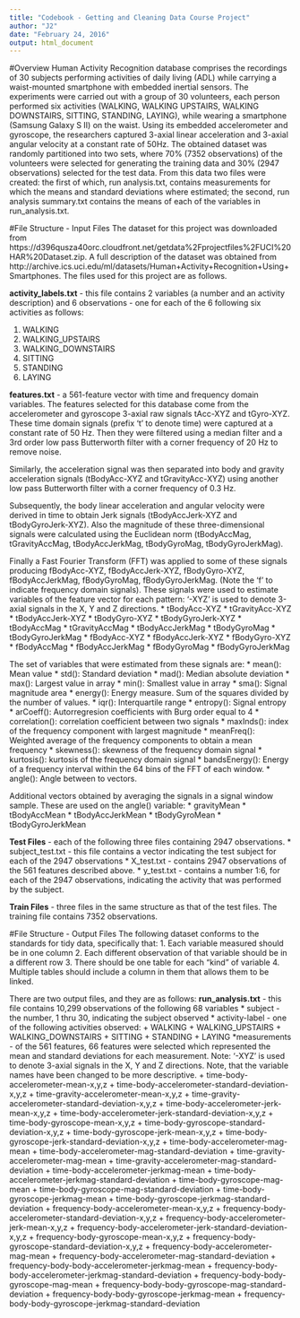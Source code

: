 ```yaml
---
title: "Codebook - Getting and Cleaning Data Course Project"
author: "J2"
date: "February 24, 2016"
output: html_document
---
```


#Overview
Human Activity Recognition database comprises the recordings of 30 subjects performing activities of daily living (ADL) while carrying a waist-mounted smartphone with embedded inertial sensors.  The experiments were carried out with a group of 30 volunteers, each person performed six activities (WALKING, WALKING UPSTAIRS, WALKING DOWNSTAIRS, SITTING, STANDING, LAYING), while wearing a smartphone (Samsung Galaxy S II) on the waist.  Using its embedded accelerometer and gyroscope, the researchers captured 3-axial linear acceleration and 3-axial angular velocity at a constant rate of 50Hz.  The obtained dataset was randomly partitioned into two sets, where 70% (7352 observations) of the volunteers were selected for generating the training data and 30% (2947 observations) selected for the test data.    From this data two files were created: the first of which, run analysis.txt, contains measurements for which the means and standard deviations where estimated; the second, run analysis summary.txt contains the means of each of the variables in run_analysis.txt.

#File Structure - Input Files
The dataset for this project was downloaded from https://d396qusza40orc.cloudfront.net/getdata%2Fprojectfiles%2FUCI%20HAR%20Dataset.zip.  A full description of the dataset was obtained from http://archive.ics.uci.edu/ml/datasets/Human+Activity+Recognition+Using+Smartphones.  The files used for this project are as follows.

**activity_labels.txt** - this file contains 2 variables (a number and an activity description) and 6 observations  -  one for each of the 6 following six activities as follows:

1.  WALKING
2.  WALKING_UPSTAIRS
3.  WALKING_DOWNSTAIRS
4.  SITTING
5.  STANDING
6.  LAYING

**features.txt** - a 561-feature vector with time and frequency domain variables.   The features selected for this database come from the accelerometer and gyroscope 3-axial raw signals tAcc-XYZ and tGyro-XYZ. These time domain signals (prefix 't' to denote time) were captured at a constant rate of 50 Hz. Then they were filtered using a median filter and a 3rd order low pass Butterworth filter with a corner frequency of 20 Hz to remove noise. 

Similarly, the acceleration signal was then separated into body and gravity acceleration signals (tBodyAcc-XYZ and tGravityAcc-XYZ) using another low pass Butterworth filter with a corner frequency of 0.3 Hz.  

Subsequently, the body linear acceleration and angular velocity were derived in time to obtain Jerk signals (tBodyAccJerk-XYZ and tBodyGyroJerk-XYZ). Also the magnitude of these three-dimensional signals were calculated using the Euclidean norm (tBodyAccMag, tGravityAccMag, tBodyAccJerkMag, tBodyGyroMag, tBodyGyroJerkMag).  

Finally a Fast Fourier Transform (FFT) was applied to some of these signals producing fBodyAcc-XYZ, fBodyAccJerk-XYZ, fBodyGyro-XYZ, fBodyAccJerkMag, fBodyGyroMag, fBodyGyroJerkMag. (Note the 'f' to indicate frequency domain signals).  These signals were used to estimate variables of the feature vector for each pattern:  '-XYZ' is used to denote 3-axial signals in the X, Y and Z directions.
*	tBodyAcc-XYZ
*	tGravityAcc-XYZ
*	tBodyAccJerk-XYZ
*	tBodyGyro-XYZ
*	tBodyGyroJerk-XYZ
*	tBodyAccMag
*	tGravityAccMag
*	tBodyAccJerkMag
*	tBodyGyroMag
*	tBodyGyroJerkMag
*	fBodyAcc-XYZ
*	fBodyAccJerk-XYZ
*	fBodyGyro-XYZ
*	fBodyAccMag
*	fBodyAccJerkMag
*	fBodyGyroMag
*	fBodyGyroJerkMag

The set of variables that were estimated from these signals are: 
*	mean(): Mean value
*	std(): Standard deviation
*	mad(): Median absolute deviation 
*	max(): Largest value in array
*	min(): Smallest value in array
*	sma(): Signal magnitude area
*	energy(): Energy measure. Sum of the squares divided by the number of values. 
*	iqr(): Interquartile range 
*	entropy(): Signal entropy
*	arCoeff(): Autorregresion coefficients with Burg order equal to 4
*	correlation(): correlation coefficient between two signals
*	maxInds(): index of the frequency component with largest magnitude
*	meanFreq(): Weighted average of the frequency components to obtain a mean frequency
*	skewness(): skewness of the frequency domain signal 
*	kurtosis(): kurtosis of the frequency domain signal 
*	bandsEnergy(): Energy of a frequency interval within the 64 bins of the FFT of each window.
*	angle(): Angle between to vectors.

Additional vectors obtained by averaging the signals in a signal window sample. These are used on the angle() variable:
*	gravityMean
*	tBodyAccMean
*	tBodyAccJerkMean
*	tBodyGyroMean
*	tBodyGyroJerkMean

**Test Files** - each of the following three files containing 2947 observations.
*	subject_test.txt - this file contains a vector indicating the test subject for each of the 2947 observations
*	X_test.txt - contains 2947 observations of the 561 features described above.
*	y_test.txt - contains a number 1:6, for each of the 2947 observations, indicating the activity that was performed by the subject.

**Train Files** - three files in the same structure as that of the test files.  The training file contains 7352 observations.

#File Structure - Output Files 
The following dataset conforms to the standards for tidy data, specifically that:
1.	Each variable measured should be in one column
2.	Each different observation of that variable should be in a different row
3.	There should be one table for each "kind" of variable
4.	Multiple tables should include a column in them that allows them to be linked.

There are two output files, and they are as follows:
**run_analysis.txt** - this file contains 10,299 observations of the following 68 variables
*	subject - the number, 1 thru 30, indicating the subject observed
*	activity-label - one of the following activities observed:
+	WALKING
+	WALKING_UPSTAIRS
+	WALKING_DOWNSTAIRS
+	SITTING
+	STANDING
+	LAYING
*measurements  - of the 561 features, 66 features were selected which represented the mean and standard deviations for each measurement.  Note: '-XYZ' is used to denote 3-axial signals in the X, Y and Z directions.  Note, that the variable names have been changed to be more descriptive.
+	time-body-accelerometer-mean-x,y,z
+	time-body-accelerometer-standard-deviation-x,y,z
+	time-gravity-accelerometer-mean-x,y,z
+	time-gravity-accelerometer-standard-deviation-x,y,z
+	time-body-accelerometer-jerk-mean-x,y,z
+	time-body-accelerometer-jerk-standard-deviation-x,y,z
+	time-body-gyroscope-mean-x,y,z
+	time-body-gyroscope-standard-deviation-x,y,z
+	time-body-gyroscope-jerk-mean-x,y,z
+	time-body-gyroscope-jerk-standard-deviation-x,y,z
+	time-body-accelerometer-mag-mean
+	time-body-accelerometer-mag-standard-deviation
+	time-gravity-accelerometer-mag-mean
+	time-gravity-accelerometer-mag-standard-deviation
+	time-body-accelerometer-jerkmag-mean
+	time-body-accelerometer-jerkmag-standard-deviation
+	time-body-gyroscope-mag-mean
+	time-body-gyroscope-mag-standard-deviation
+	time-body-gyroscope-jerkmag-mean
+	time-body-gyroscope-jerkmag-standard-deviation
+	frequency-body-accelerometer-mean-x,y,z
+	frequency-body-accelerometer-standard-deviation-x,y,z
+	frequency-body-accelerometer-jerk-mean-x,y,z
+	frequency-body-accelerometer-jerk-standard-deviation-x,y,z
+	frequency-body-gyroscope-mean-x,y,z
+	frequency-body-gyroscope-standard-deviation-x,y,z
+	frequency-body-accelerometer-mag-mean
+	frequency-body-accelerometer-mag-standard-deviation
+	frequency-body-body-accelerometer-jerkmag-mean
+	frequency-body-body-accelerometer-jerkmag-standard-deviation
+	frequency-body-body-gyroscope-mag-mean
+	frequency-body-body-gyroscope-mag-standard-deviation
+	frequency-body-body-gyroscope-jerkmag-mean
+	frequency-body-body-gyroscope-jerkmag-standard-deviation

